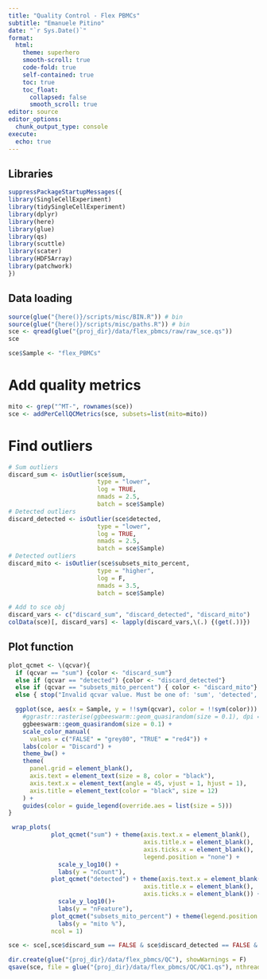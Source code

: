 ```yaml
---
title: "Quality Control - Flex PBMCs"
subtitle: "Emanuele Pitino"
date: "`r Sys.Date()`"
format: 
  html:
    theme: superhero
    smooth-scroll: true
    code-fold: true
    self-contained: true
    toc: true
    toc_float: 
      collapsed: false
      smooth_scroll: true
editor: source
editor_options: 
  chunk_output_type: console
execute:
  echo: true
---
```


## Libraries
```r
suppressPackageStartupMessages({
library(SingleCellExperiment)
library(tidySingleCellExperiment)
library(dplyr)
library(here)
library(glue)
library(qs)
library(scuttle)
library(scater)
library(HDF5Array)
library(patchwork)
})
```

## Data loading
```r
source(glue("{here()}/scripts/misc/BIN.R")) # bin
source(glue("{here()}/scripts/misc/paths.R")) # bin
sce <- qread(glue("{proj_dir}/data/flex_pbmcs/raw/raw_sce.qs"))
sce

sce$Sample <- "flex_PBMCs"
```

# Add quality metrics
```r
mito <- grep("^MT-", rownames(sce))
sce <- addPerCellQCMetrics(sce, subsets=list(mito=mito))
```

# Find outliers
```r
# Sum outliers
discard_sum <- isOutlier(sce$sum, 
                         type = "lower", 
                         log = TRUE,
                         nmads = 2.5,
                         batch = sce$Sample)
# Detected outliers
discard_detected <- isOutlier(sce$detected, 
                         type = "lower", 
                         log = TRUE,
                         nmads = 2.5,
                         batch = sce$Sample)
# Detected outliers
discard_mito <- isOutlier(sce$subsets_mito_percent, 
                         type = "higher", 
                         log = F,
                         nmads = 3.5,
                         batch = sce$Sample)

# Add to sce obj
discard_vars <- c("discard_sum", "discard_detected", "discard_mito")
colData(sce)[, discard_vars] <- lapply(discard_vars,\(.) {(get(.))})
```

## Plot function
```r
plot_qcmet <- \(qcvar){
  if (qcvar == "sum") {color <- "discard_sum"} 
  else if (qcvar == "detected") {color <- "discard_detected"}
  else if (qcvar == "subsets_mito_percent") { color <- "discard_mito"} 
  else { stop("Invalid qcvar value. Must be one of: 'sum', 'detected', 'mito'.") }

  ggplot(sce, aes(x = Sample, y = !!sym(qcvar), color = !!sym(color))) +
    #ggrastr::rasterise(ggbeeswarm::geom_quasirandom(size = 0.1), dpi = 1200) +
    ggbeeswarm::geom_quasirandom(size = 0.1) +
    scale_color_manual(
      values = c("FALSE" = "grey80", "TRUE" = "red4")) +
    labs(color = "Discard") +
    theme_bw() +
    theme(
      panel.grid = element_blank(),
      axis.text = element_text(size = 8, color = "black"),
      axis.text.x = element_text(angle = 45, vjust = 1, hjust = 1),
      axis.title = element_text(color = "black", size = 12)
    ) + 
    guides(color = guide_legend(override.aes = list(size = 5)))
}
```

```r
 wrap_plots(
            plot_qcmet("sum") + theme(axis.text.x = element_blank(),
                                      axis.title.x = element_blank(),
                                      axis.ticks.x = element_blank(),
                                      legend.position = "none") +
              scale_y_log10() +
              labs(y = "nCount"),
            plot_qcmet("detected") + theme(axis.text.x = element_blank(),
                                      axis.title.x = element_blank(),
                                      axis.ticks.x = element_blank()) +
              scale_y_log10()+
              labs(y = "nFeature"),
            plot_qcmet("subsets_mito_percent") + theme(legend.position = "none")+
              labs(y = "mito %"),
            ncol = 1)
```


```r
sce <- sce[,sce$discard_sum == FALSE & sce$discard_detected == FALSE & sce$discard_mito == FALSE]
```


```r
dir.create(glue("{proj_dir}/data/flex_pbmcs/QC"), showWarnings = F)
qsave(sce, file = glue("{proj_dir}/data/flex_pbmcs/QC/QC1.qs"), nthreads = 8)
```

